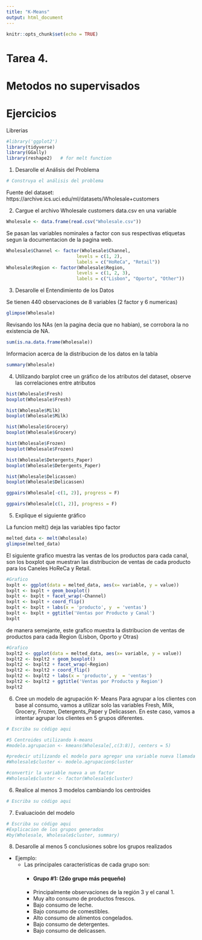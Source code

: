 ```yaml
---
title: "K-Means"
output: html_document
---
```


```r
knitr::opts_chunk$set(echo = TRUE)
```

# Tarea 4.
# Metodos no supervisados

# Ejercicios 

Librerias
```r
#library('ggplot2')
library(tidyverse)
library(GGally)
library(reshape2)   # for melt function
```

1. Desarolle el Análisis del Problema
```r
# Construya el análisis del problema
```
Fuente del dataset:
https://archive.ics.uci.edu/ml/datasets/Wholesale+customers


2. Cargue el archivo Wholesale customers data.csv en una variable

```r

Wholesale <- data.frame(read.csv("Wholesale.csv"))
```

Se pasan las variables nominales a factor con sus respectivas etiquetas segun la documentacion de la pagina web.

```r
Wholesale$Channel <- factor(Wholesale$Channel, 
                          levels = c(1, 2), 
                          labels = c("HoReCa", "Retail")) 
Wholesale$Region <- factor(Wholesale$Region, 
                          levels = c(1, 2, 3), 
                          labels = c("Lisbon", "Oporto", "Other")) 
```



3. Desarolle el Entendimiento de los Datos

Se tienen 440 observaciones de 8 variables (2 factor y 6 numericas)

```r
glimpse(Wholesale)
```

Revisando los NAs (en la pagina decia que no habian), se corrobora la no existencia de NA.

```r
sum(is.na.data.frame(Wholesale))

```


Informacion acerca de la distribucion de los datos en la tabla

```r
summary(Wholesale)
```




4. Utilizando barplot cree un gráfico de los atributos del dataset, observe las correlaciones entre atributos

```r
hist(Wholesale$Fresh)
boxplot(Wholesale$Fresh)
```

```r
hist(Wholesale$Milk)
boxplot(Wholesale$Milk)
```

```r
hist(Wholesale$Grocery)
boxplot(Wholesale$Grocery)
```

```r
hist(Wholesale$Frozen)
boxplot(Wholesale$Frozen)
```

```r
hist(Wholesale$Detergents_Paper)
boxplot(Wholesale$Detergents_Paper)
```

```r
hist(Wholesale$Delicassen)
boxplot(Wholesale$Delicassen)
```

```r
ggpairs(Wholesale[-c(1, 2)], progress = F)
```

```r
ggpairs(Wholesale[c(1, 2)], progress = F)
```

5. Explique el siguiente gráfico

La funcion melt() deja las variables tipo factor 
```r
melted_data <- melt(Wholesale)
glimpse(melted_data)
```

El siguiente grafico muestra las ventas de los productos para cada canal, son los boxplot que muestran las distribucion de ventas de cada producto para los Caneles HoReCa y Retail.

```r
#Grafico
bxplt <- ggplot(data = melted_data, aes(x= variable, y = value))
bxplt <- bxplt + geom_boxplot()
bxplt <- bxplt + facet_wrap(~Channel)
bxplt <- bxplt + coord_flip()
bxplt <- bxplt + labs(x = 'producto', y  = 'ventas')
bxplt <- bxplt + ggtitle('Ventas por Producto y Canal')
bxplt

```

de manera semejante, este grafico muestra la distribucion de ventas de productos para cada Region (Lisbon, Oporto y Otras)

```r
#Grafico
bxplt2 <- ggplot(data = melted_data, aes(x= variable, y = value))
bxplt2 <- bxplt2 + geom_boxplot()
bxplt2 <- bxplt2 + facet_wrap(~Region)
bxplt2 <- bxplt2 + coord_flip()
bxplt2 <- bxplt2 + labs(x = 'producto', y  = 'ventas')
bxplt2 <- bxplt2 + ggtitle('Ventas por Producto y Region')
bxplt2

```


6. Cree un modelo de agrupación K- Means
Para agrupar a los clientes con base al consumo, vamos a utilizar solo las variables Fresh, Milk, Grocery, Frozen, Detergents_Paper y Delicassen. En este caso, vamos a intentar agrupar los clientes en 5 grupos diferentes.


```r
# Escriba su código aqui

#5 Centroides utilizando k-means
#modelo.agrupacion <- kmeans(Wholesale[,c(3:8)], centers = 5)

#predecir utilizando el modelo para agregar una variable nueva llamada 'cluster' al conjunto de datos
#Wholesale$cluster <- modelo.agrupacion$cluster

#convertir la variable nueva a un factor
#Wholesale$cluster <- factor(Wholesale$cluster)

```

6. Realice al menos 3 modelos cambiando los centroides 
```r
# Escriba su código aqui
```

7. Evaluacioón del modelo
```r
# Escriba su código aqui
#Explicacion de los grupos generados
#by(Wholesale, Wholesale$cluster, summary)
```


8. Desarolle al menos 5 conclusiones sobre los grupos realizados
  * Ejemplo:
    - Las principales características de cada grupo son:
      - #### Grupo #1: (2do grupo más pequeño)
      - Principalmente observaciones de la región 3 y el canal 1.
      - Muy alto consumo de productos frescos.
      - Bajo consumo de leche.
      - Bajo consumo de comestibles.
      - Alto consumo de alimentos congelados.
      - Bajo consumo de detergentes.
      - Bajo consumo de delicassen.


